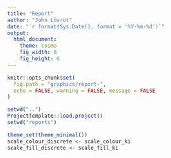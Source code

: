 ```yaml
---
title: "Report"
author: "John Lövrot"
date: "`r format(Sys.Date(), format = '%Y-%m-%d')`"
output: 
  html_document:
    theme: cosmo
    fig_width: 8
    fig_height: 6
---
```


```r
knitr::opts_chunk$set(
  fig.path = "graphics/report-",
  echo = FALSE, warning = FALSE, message = FALSE
)
```

```r
setwd("..")
ProjectTemplate::load.project()
setwd("reports")
```

```r
theme_set(theme_minimal())
scale_colour_discrete <- scale_colour_ki
scale_fill_discrete <- scale_fill_ki
```
